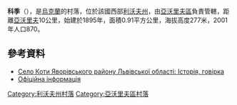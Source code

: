 {{coord|50|1|12|N|23|25|28|E|scale:100000|display=title}}

'''科季'''（{{lang-uk|Коти}}），是[[烏克蘭|烏克蘭]]的村落，位於該國西部[[利沃夫州|利沃夫州]]，由[[亞沃里夫區|亞沃里夫區]]負責管轄，距離[[亞沃里夫|亞沃里夫]]10公里，始建於1895年，面積0.91平方公里，海拔高度277米，2001年人口870。

==參考資料==
* [http://koty.blog.net.ua/ Село Коти Яворівського району Львівської області: Історія, говірка] {{Wayback|url=http://koty.blog.net.ua/ |date=20130227022446 }}
* [http://w1.c1.rada.gov.ua/pls/z7502/A005?rf7571=21532 Офіційна інформація]

{{DEFAULTSORT:Коти}}
[[Category:利沃夫州村落|Category:利沃夫州村落]]
[[Category:亞沃里夫區村落|Category:亞沃里夫區村落]]


{{Lviv-geo-stub}}